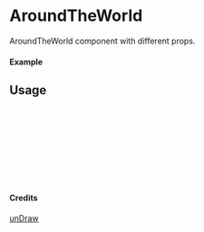 
<Meta of={AroundTheWorld} title="unDraw/AroundTheWorld" />

# AroundTheWorld

AroundTheWorld component with different props.

#### Example

<Canvas of={AroundTheWorld.Primary} />

## Usage

```ts
import { AroundTheWorld } from "yadl-ui";

const Example = () => {
  return (
      <AroundTheWorld />
  );
};

export default Example;
```

#### Credits
[unDraw](https://undraw.co/illustrations)

